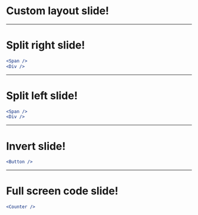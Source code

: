

# Custom layout slide!


---
# Split right slide!

```jsx
<Span />
<Div />
```

---
# Split left slide!

```jsx
<Span />
<Div />
```

---
# Invert slide!

```jsx
<Button />
```

---
# Full screen code slide!

```jsx
<Counter />
```

